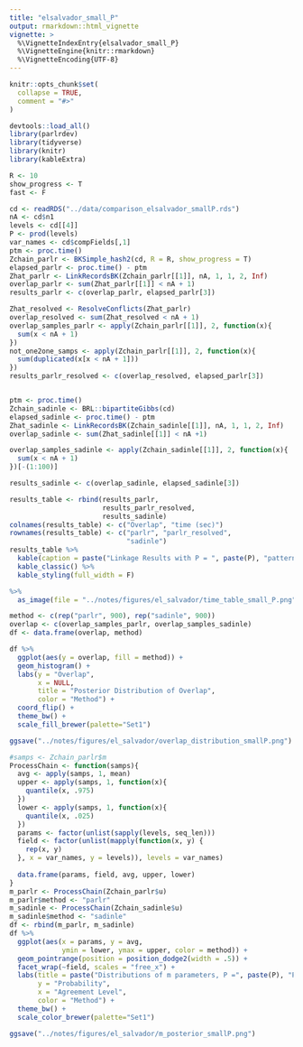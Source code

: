```yaml
---
title: "elsalvador_small_P"
output: rmarkdown::html_vignette
vignette: >
  %\VignetteIndexEntry{elsalvador_small_P}
  %\VignetteEngine{knitr::rmarkdown}
  %\VignetteEncoding{UTF-8}
---
```


```r
knitr::opts_chunk$set(
  collapse = TRUE,
  comment = "#>"
)
```

```r
devtools::load_all()
library(parlrdev)
library(tidyverse)
library(knitr)
library(kableExtra)
```

```r
R <- 10
show_progress <- T
fast <- F

cd <- readRDS("../data/comparison_elsalvador_smallP.rds")
nA <- cd$n1
levels <- cd[[4]]
P <- prod(levels)
var_names <- cd$compFields[,1]
ptm <- proc.time()
Zchain_parlr <- BKSimple_hash2(cd, R = R, show_progress = T)
elapsed_parlr <- proc.time() - ptm
Zhat_parlr <- LinkRecordsBK(Zchain_parlr[[1]], nA, 1, 1, 2, Inf)
overlap_parlr <- sum(Zhat_parlr[[1]] < nA + 1)
results_parlr <- c(overlap_parlr, elapsed_parlr[3])

Zhat_resolved <- ResolveConflicts(Zhat_parlr)
overlap_resolved <- sum(Zhat_resolved < nA + 1)
overlap_samples_parlr <- apply(Zchain_parlr[[1]], 2, function(x){
  sum(x < nA + 1)
})
not_one2one_samps <- apply(Zchain_parlr[[1]], 2, function(x){
  sum(duplicated(x[x < nA + 1]))
})
results_parlr_resolved <- c(overlap_resolved, elapsed_parlr[3])


ptm <- proc.time()
Zchain_sadinle <- BRL::bipartiteGibbs(cd)
elapsed_sadinle <- proc.time() - ptm
Zhat_sadinle <- LinkRecordsBK(Zchain_sadinle[[1]], nA, 1, 1, 2, Inf)
overlap_sadinle <- sum(Zhat_sadinle[[1]] < nA +1)

overlap_samples_sadinle <- apply(Zchain_sadinle[[1]], 2, function(x){
  sum(x < nA + 1)
})[-(1:100)]

results_sadinle <- c(overlap_sadinle, elapsed_sadinle[3])

results_table <- rbind(results_parlr,
                       results_parlr_resolved,
                       results_sadinle)
colnames(results_table) <- c("Overlap", "time (sec)")
rownames(results_table) <- c("parlr", "parlr_resolved",
                             "sadinle")
results_table %>% 
  kable(caption = paste("Linkage Results with P = ", paste(P), "patterns"), digits = 3) %>% 
  kable_classic() %>% 
  kable_styling(full_width = F) 

%>% 
  as_image(file = "../notes/figures/el_salvador/time_table_small_P.png")


```


```r
method <- c(rep("parlr", 900), rep("sadinle", 900))
overlap <- c(overlap_samples_parlr, overlap_samples_sadinle)
df <- data.frame(overlap, method)

df %>% 
  ggplot(aes(y = overlap, fill = method)) +
  geom_histogram() + 
  labs(y = "Overlap",
       x = NULL,
       title = "Posterior Distribution of Overlap",
       color = "Method") +
  coord_flip() + 
  theme_bw() + 
  scale_fill_brewer(palette="Set1")

ggsave("../notes/figures/el_salvador/overlap_distribution_smallP.png")
```

```r
#samps <- Zchain_parlr$m
ProcessChain <- function(samps){
  avg <- apply(samps, 1, mean)
  upper <- apply(samps, 1, function(x){
    quantile(x, .975)
  })
  lower <- apply(samps, 1, function(x){
    quantile(x, .025)
  })
  params <- factor(unlist(sapply(levels, seq_len)))
  field <- factor(unlist(mapply(function(x, y) {
    rep(x, y)
  }, x = var_names, y = levels)), levels = var_names)
  
  data.frame(params, field, avg, upper, lower)
}
m_parlr <- ProcessChain(Zchain_parlr$u)
m_parlr$method <- "parlr"
m_sadinle <- ProcessChain(Zchain_sadinle$u)
m_sadinle$method <- "sadinle"
df <- rbind(m_parlr, m_sadinle)
df %>% 
  ggplot(aes(x = params, y = avg,
             ymin = lower, ymax = upper, color = method)) +
  geom_pointrange(position = position_dodge2(width = .5)) +
  facet_wrap(~field, scales = "free_x") + 
  labs(title = paste("Distributions of m parameters, P =", paste(P), "Patterns"),
       y = "Probability",
       x = "Agreement Level",
       color = "Method") + 
  theme_bw() + 
  scale_color_brewer(palette="Set1")

ggsave("../notes/figures/el_salvador/m_posterior_smallP.png")


```
